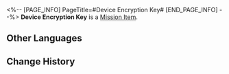 <%-- [PAGE_INFO]
PageTitle=#Device Encryption Key#
[END_PAGE_INFO] --%>
{{Item Infobox
|id          = 140026
|image       = Item Device Encryption Key.png
|type        = Mission Item
|invCategory = Missions
|rarity      = 3
|effect      = 
|description = An encryption key used to activate the energy core in the restricted zone.
}}
{{Description|''"Despite its apparent similarities to other cores, it is clear the energy core inside the Silvermane Guard Restricted Zone is highly-customized."''}}
'''Device Encryption Key''' is a [[Mission Item]].

==Other Languages==
{{Other Languages
|en   = Device Encryption Key
|zhs  = 机关密钥
|zht  = 機關金鑰
|ja   = 機関の暗号キー
|ko   = 장치 암호키
|es   = Llave de encriptación
|fr   = Clé de chiffrement d'appareil
|ru   = Ключ шифрования устройства
|th   = คีย์เข้ารหัสกลไก
|vi   = Khóa Mã Hóa Cơ Quan
|de   = Kodierschlüssel zum Gerät
|id   = Kunci Enkripsi Mekanisme
|pt   = CriptoChave de Dispositivo
}}

==Change History==
{{Change History|1.0}}